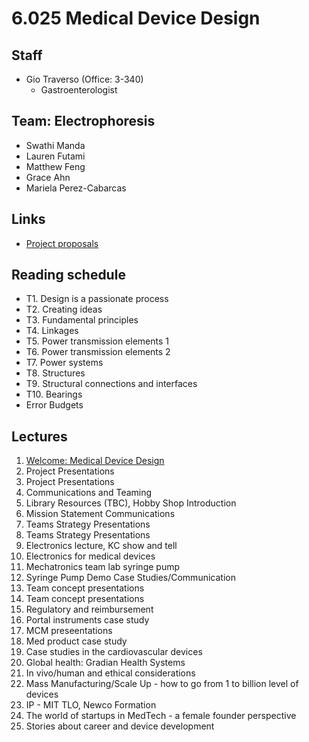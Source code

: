 # 6.025 Medical Device Design

## Staff
- Gio Traverso (Office: 3-340)
    - Gastroenterologist

## Team: Electrophoresis
- Swathi Manda
- Lauren Futami
- Matthew Feng
- Grace Ahn
- Mariela Perez-Cabarcas

## Links
- [Project proposals](./projects)

## Reading schedule
- T1. Design is a passionate process
- T2. Creating ideas
- T3. Fundamental principles
- T4. Linkages
- T5. Power transmission elements 1
- T6. Power transmission elements 2
- T7. Power systems
- T8. Structures
- T9. Structural connections and interfaces
- T10. Bearings
- Error Budgets

## Lectures
1. [Welcome: Medical Device Design](./l1)
2. Project Presentations
3. Project Presentations
4. Communications and Teaming
5. Library Resources (TBC), Hobby Shop Introduction
6. Mission Statement Communications
7. Teams Strategy Presentations
8. Teams Strategy Presentations
9. Electronics lecture, KC show and tell
10. Electronics for medical devices
11. Mechatronics team lab syringe pump
12. Syringe Pump Demo Case Studies/Communication
13. Team concept presentations
14. Team concept presentations
15. Regulatory and reimbursement
16. Portal instruments case study
17. MCM preseentations
18. Med product case study
19. Case studies in the cardiovascular devices
20. Global health: Gradian Health Systems
21. In vivo/human and ethical considerations
22. Mass Manufacturing/Scale Up - how to go from 1 to billion level of devices
23. IP - MIT TLO, Newco Formation
24. The world of startups in MedTech - a female founder perspective
25. Stories about career and device development